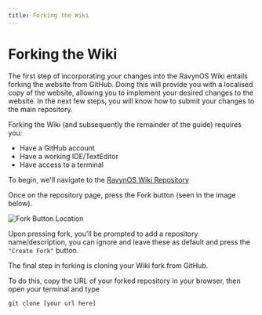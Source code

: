 ```yaml
---
title: Forking the Wiki
---
```


# Forking the Wiki

The first step of incorporating your changes into the RavynOS Wiki entails forking the website from GitHub. Doing this will provide you with a localised copy of the website, allowing you to implement your desired changes to the website. In the next few steps, you will know how to submit your changes to the main repository.

Forking the Wiki (and subsequently the remainder of the guide) requires you:

 - Have a GitHub account
 - Have a working IDE/TextEditor
 - Have access to a terminal

To begin, we'll navigate to the [RavynOS Wiki Repository](https://github.com/ravynsoft/wiki)

Once on the repository page, press the Fork button (seen in the image below).

![Fork Button Location](../../public/images/fork-button.png)

Upon pressing fork, you'll be prompted to add a repository name/description, you can ignore and leave these as default and press the `"Create Fork"` button.

The final step in forking is cloning your Wiki fork from GitHub. 

To do this, copy the URL of your forked repository in your browser, then open your terminal and type 

`git clone [your url here]`